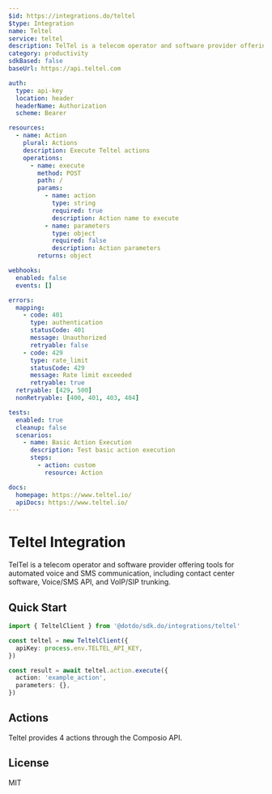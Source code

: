 ```yaml
---
$id: https://integrations.do/teltel
$type: Integration
name: Teltel
service: teltel
description: TelTel is a telecom operator and software provider offering tools for automated voice and SMS communication, including contact center software, Voice/SMS API, and VoIP/SIP trunking.
category: productivity
sdkBased: false
baseUrl: https://api.teltel.com

auth:
  type: api-key
  location: header
  headerName: Authorization
  scheme: Bearer

resources:
  - name: Action
    plural: Actions
    description: Execute Teltel actions
    operations:
      - name: execute
        method: POST
        path: /
        params:
          - name: action
            type: string
            required: true
            description: Action name to execute
          - name: parameters
            type: object
            required: false
            description: Action parameters
        returns: object

webhooks:
  enabled: false
  events: []

errors:
  mapping:
    - code: 401
      type: authentication
      statusCode: 401
      message: Unauthorized
      retryable: false
    - code: 429
      type: rate_limit
      statusCode: 429
      message: Rate limit exceeded
      retryable: true
  retryable: [429, 500]
  nonRetryable: [400, 401, 403, 404]

tests:
  enabled: true
  cleanup: false
  scenarios:
    - name: Basic Action Execution
      description: Test basic action execution
      steps:
        - action: custom
          resource: Action

docs:
  homepage: https://www.teltel.io/
  apiDocs: https://www.teltel.io/
---
```


# Teltel Integration

TelTel is a telecom operator and software provider offering tools for automated voice and SMS communication, including contact center software, Voice/SMS API, and VoIP/SIP trunking.

## Quick Start

```typescript
import { TeltelClient } from '@dotdo/sdk.do/integrations/teltel'

const teltel = new TeltelClient({
  apiKey: process.env.TELTEL_API_KEY,
})

const result = await teltel.action.execute({
  action: 'example_action',
  parameters: {},
})
```

## Actions

Teltel provides 4 actions through the Composio API.

## License

MIT
